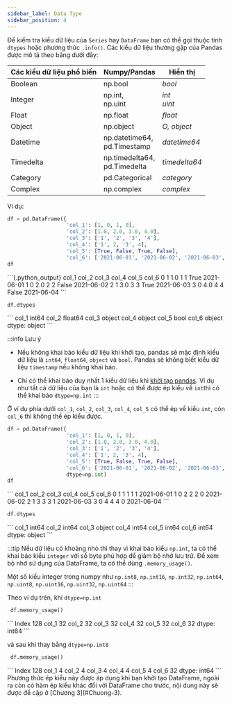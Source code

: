 ```yaml
---
sidebar_label: Data Type
sidebar_position: 4
---
```



Để kiểm tra kiểu dữ liệu của `Series` hay `DataFrame` bạn có thể gọi thuộc tính `dtypes` hoặc phương thức `.info()`. 
Các kiểu dữ liệu thường gặp của Pandas được mô tả theo bảng dưới đây:

Các kiểu dữ liệu phổ biến   |    Numpy/Pandas      |Hiển thị        
--------------------|    ---------------- | --------------
Boolean       |          np.bool     |      *bool*
Integer        |         np.int, <br/>         np.uint         |      *int* <br/>                     *uint*
Float             |      np.float     |     *float*
Object             |     np.object     |    *O, object*
Datetime       |     np.datetime64, <br/> pd.Timestamp   |*datetime64*
Timedelta      |         np.timedelta64, <br/> pd.Timedelta  |*timedelta64*
Category        |        pd.Categorical |   *category*                  
Complex          |       np.complex   |     *complex*




Ví dụ:

```python
df = pd.DataFrame({
                   'col_1': [1, 0, 1, 0], 
                   'col_2': [1.0, 2.0, 3.0, 4.0], 
                   'col_3': ['1', '2', '3', '4'],
                   'col_4': ['1', 2, '3', 4],
                   'col_5': [True, False, True, False],
                   'col_6': ['2021-06-01', '2021-06-02', '2021-06-03', '2021-06-04']})
df
```

<pythonoutput>
```{.python_output}
   col_1  col_2 col_3 col_4  col_5       col_6
0      1    1.0     1     1   True  2021-06-01
1      0    2.0     2     2  False  2021-06-02
2      1    3.0     3     3   True  2021-06-03
3      0    4.0     4     4  False  2021-06-04
```
</pythonoutput>

```python
df.dtypes
```

<pythonoutput>
```
col_1      int64
col_2    float64
col_3     object
col_4     object
col_5       bool
col_6     object
dtype: object
```
</pythonoutput>


:::info Lưu ý

- Nếu không khai báo kiểu dữ liệu khi khởi tạo, pandas sẽ mặc định kiểu dữ liệu là `int64`, `float64`, `object` và `bool`.
Pandas sẽ không biết kiểu dữ liệu `timestamp` nếu không khai báo.

- Chỉ có thể khai báo duy nhất 1 kiểu dữ liệu khi [khởi tạo pandas](./DataFrame#các-cách-khởi-tạo). 
Ví dụ như tất cả dữ liệu của bạn là `int` hoặc có thể được ép kiểu về  `int`thì có thể khai báo  `dtype=np.int`
:::

Ở ví dụ phía dưới `col_1`, `col_2`, `col_3`, `col_4`, `col_5` có thể ép về kiểu `int`, còn `col_6` thì không thể ép kiểu được.

```python
df = pd.DataFrame({
                   'col_1': [1, 0, 1, 0], 
                   'col_2': [1.0, 2.0, 3.0, 4.0], 
                   'col_3': ['1', '2', '3', '4'],
                   'col_4': ['1', 2, '3', 4],
                   'col_5': [True, False, True, False],
                   'col_6': ['2021-06-01', '2021-06-02', '2021-06-03', '2021-06-04']},
                   dtype=np.int)
df
```

<pythonoutput>
```
   col_1  col_2  col_3  col_4  col_5       col_6
0      1      1      1      1      1  2021-06-01
1      0      2      2      2      0  2021-06-02
2      1      3      3      3      1  2021-06-03
3      0      4      4      4      0  2021-06-04
```
</pythonoutput>


```python
df.dtypes
```

<pythonoutput>
```
col_1     int64
col_2     int64
col_3    object
col_4     int64
col_5     int64
col_6     int64
dtype: object
```
</pythonoutput>


:::tip 
Nếu dữ liệu có khoảng nhỏ thì thay vì khai báo kiểu `np.int`, ta có thể khai báo kiểu `integer` với số byte phù hợp để giảm bộ nhớ lưu trữ. 
Để xem bộ nhớ sử dụng của DataFrame, ta có thể dùng `.memory_usage()`.

Một số kiểu integer trong numpy như `np.int8`, `np.int16`, `np.int32`, `np.int64`, `np.uint8`, `np.uint16`, `np.uint32`, `np.uint64`
:::

Theo ví dụ trên, khi `dtype=np.int`

```python
 df.memory_usage()
```

<pythonoutput>
```
Index    128
col_1     32
col_2     32
col_3     32
col_4     32
col_5     32
col_6     32
dtype: int64
```
</pythonoutput>

và sau khi thay bằng `dtype=np.int8`

```python
 df.memory_usage()
```

<pythonoutput>
```
Index    128
col_1      4
col_2      4
col_3      4
col_4      4
col_5      4
col_6     32
dtype: int64
```
</pythonoutput>
Phương thức ép kiểu này được áp dụng khi bạn khởi tạo DataFrame, ngoài ra còn có hàm ép kiểu khác đối với DataFrame cho trước, nội dung này sẽ được đề cập ở [Chương 3](#Chuong-3).